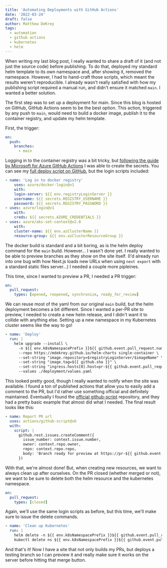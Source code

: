 ```yaml
---
title: 'Automating Deployments with GitHub Actions'
date: '2022-03-24'
draft: false
author: Matthew DeKrey
tags:
  - automation
  - github actions
  - kubernetes
  - helm
---
```


When writing my last blog post, I really wanted to share a draft of it (and not
just the source code) before publishing. To do that, deployed my standard helm
template to its own namespace and, after showing it, removed the namespace.
However, I had to hand-craft those scripts, which meant the results weren't
reproducible. I already wasn't really satisfied with how my publishing script
required a manual run, and didn't ensure it matched `main`. I wanted a better
solution.

The first step was to set up a deployment for main. Since this blog is hosted on
GitHub, GitHub Actions seem to be the best option. This action, triggered by any
push to `main`, would need to build a docker image, publish it to the container
registry, and update my helm template.

First, the trigger:

```yaml
on:
  push:
    branches:
      - main
```

Logging in to the container registry was a bit tricky, but [following the guide
by Microsoft for Azure GitHub
Actions](https://aka.ms/create-secrets-for-GitHub-workflows) I was able to
create the secrets. You can see my [full deploy script on
GitHub](https://github.com/mdekrey/DeKreyDotNet/blob/cfe96eff2ef65429afc1a8a17e1eaa73d26f0965/.github/workflows/deploy-main.yml), but the login scripts included:

```yaml
- name: 'Log in to docker registry'
	uses: azure/docker-login@v1
	with:
	login-server: ${{ env.registryLoginServer }}
	username: ${{ secrets.REGISTRY_USERNAME }}
	password: ${{ secrets.REGISTRY_PASSWORD }}
- uses: azure/login@v1
	with:
	creds: ${{ secrets.AZURE_CREDENTIALS }}
- uses: azure/aks-set-context@v2.0
	with:
	cluster-name: ${{ env.azClusterName }}
	resource-group: ${{ env.azClusterResourceGroup }}
```

The docker build is standard and a bit boring, as is the helm deploy command for
the `main` build. However... I wasn't done yet. I really wanted to be able to
preview branches as they show on the site itself. (I'd already run into one bug
with how Next.js loads new URLs when using `next export` with a standard static
files server...) I needed a couple more pipleines.

This time, since I wanted to preview a PR, I needed a PR trigger:

```yaml
on:
  pull_request:
    types: [opened, reopened, synchronize, ready_for_review]
```

We can reuse most of the yaml from our original `main` build, but the helm
deployment becomes a bit different. Since I wanted a per-PR site to preview, I
needed to create a new helm release, and I didn't want it to collide with
anything else. Setting up a new namespace in my Kubernetes cluster seems like
the way to go!

```yaml
- name: 'Deploy'
  run: |
    helm upgrade --install \
      -n ${{ env.k8sNamespacePrefix }}${{ github.event.pull_request.number }} $releaseName --create-namespace \
      --repo https://mdekrey.github.io/helm-charts single-container \
      --set-string "image.repository=$registryLoginServer/$imageName" \
      --set-string "image.tag=${{ github.sha }}" \
      --set-string "ingress.hosts[0].host=pr-${{ github.event.pull_request.number }}.dekrey.net" \
      --values ./deployment/values.yaml
```

This looked pretty good, though I really wanted to notify when the site was
available. I found a ton of published actions that allow you to easily add a
comment to the PR, but I'd rather use something official and definitely
maintained. Eventually I found the [official
github-script](https://github.com/actions/github-script) repository, and they
had a pretty basic example that almost did what I needed. The final result looks
like this:

```yaml
- name: Report PR url
  uses: actions/github-script@v6
  with:
    script: |
      github.rest.issues.createComment({
        issue_number: context.issue.number,
        owner: context.repo.owner,
        repo: context.repo.repo,
        body: 'Branch ready for preview at https://pr-${{ github.event.pull_request.number }}.dekrey.net'
      })
```

With that, we're almost done! But, when creating new resources, we want to
always clean up after ourselves. On the PR closed (whether merged or not), we
want to be sure to delete both the helm resource and the kubernetes namespace.

```yaml
on:
  pull_request:
    types: [closed]
```

Again, we'll use the same login scripts as before, but this time, we'll make
sure to issue the delete commands.

```yaml
- name: 'Clean up Kubernetes'
  run: |
    helm delete -n ${{ env.k8sNamespacePrefix }}${{ github.event.pull_request.number }} ${{ env.releaseName }} --wait
    kubectl delete ns ${{ env.k8sNamespacePrefix }}${{ github.event.pull_request.number }}
```

And that's it! Now I have a site that not only builds my PRs, but deploys a
testing branch so I can preview it and really make sure it works on the server
before hitting that merge button.

